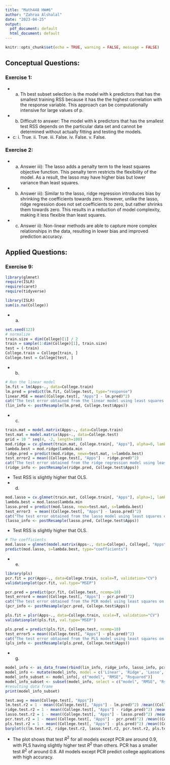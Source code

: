 ```yaml
---
title: "Math448 HW#6"
author: "Zahraa Alshalal"
date: "2023-04-25"
output:
  pdf_document: default
  html_document: default
---
```


```r
knitr::opts_chunk$set(echo = TRUE, warning = FALSE, message = FALSE)
```

## Conceptual Questions:

### Exercise 1:

-   

    a.  Th best subset selection is the model with k predictors that has the smallest training RSS because it has the the highest correlation with the response variable. This approach can be computationally intensive for large values of p.\

-   

    b.  Difficult to answer: The model with k predictors that has the smallest test RSS depends on the particular data set and cannot be determined without actually fitting and testing the models.\

-   c: i. True. ii. True. iii. False. iv. False. v. False.

### Exercise 2:

-   

    a.  Answer iii): The lasso adds a penalty term to the least squares objective function. This penalty term restricts the flexibility of the model. As a result, the lasso may have higher bias but lower variance than least squares.

-   

    b.  Answer iii): Similar to the lasso, ridge regression introduces bias by shrinking the coefficients towards zero. However, unlike the lasso, ridge regression does not set coefficients to zero, but rather shrinks them towards zero. This results in a reduction of model complexity, making it less flexible than least squares.

-   

    c.  Answer ii): Non-linear methods are able to capture more complex relationships in the data, resulting in lower bias and improved prediction accuracy.

## Applied Questions:

### Exercise 9:

```r
library(glmnet)
require(ISLR)
require(caret)
require(tidyverse)
```

```r
library(ISLR)
sum(is.na(College))
```

-   

    a.  

```r
set.seed(123)
# normalize
train.size = dim(College)[1] / 2
train = sample(1:dim(College)[1], train.size)
test = (-train)
College.train = College[train, ]
College.test = College[test, ]
```

-   

    b.  

```r
# Run the linear model 
lm.fit = lm(Apps~., data=College.train)
lm.pred = predict(lm.fit, College.test, type="response")
linear.MSE = mean((College.test[, "Apps"] - lm.pred)^2) 
cat("The test error obtained from the linear model using least squares on the training set:", linear.MSE, "\n")
(lin_info <- postResample(lm.pred, College.test$Apps))
```

-   

    c.  

```r
train.mat = model.matrix(Apps~., data=College.train)
test.mat = model.matrix(Apps~., data=College.test)
grid = 10 ^ seq(4, -2, length=100)
mod.ridge = cv.glmnet(train.mat, College.train[, "Apps"], alpha=0, lambda=grid, thresh=1e-12)
lambda.best = mod.ridge$lambda.min
ridge.pred = predict(mod.ridge, newx=test.mat, s=lambda.best)
test_error2 = mean((College.test[, "Apps"] - ridge.pred)^2)
cat("The test error obtained from the ridge regression model using least squares on the training set:", test_error2, "\n")
(ridge_info <- postResample(ridge.pred, College.test$Apps))
```

-   Test RSS is slightly higher that OLS.\
-   
    d.  

```r
mod.lasso = cv.glmnet(train.mat, College.train[, "Apps"], alpha=1, lambda=grid, thresh=1e-12)
lambda.best = mod.lasso$lambda.min
lasso.pred = predict(mod.lasso, newx=test.mat, s=lambda.best)
test_error3  = mean((College.test[, "Apps"] - lasso.pred)^2)
cat("The test error obtained from the lasso model using least squares on the training set:", test_error3, "\n")
(lasso_info <- postResample(lasso.pred, College.test$Apps))
```

-   Test RSS is slightly higher that OLS.

```r
# The coefficients 
mod.lasso = glmnet(model.matrix(Apps~., data=College), College[, "Apps"], alpha=1)
predict(mod.lasso, s=lambda.best, type="coefficients")
```

-   

    e.  

```r
library(pls)
pcr.fit = pcr(Apps~., data=College.train, scale=T, validation="CV")
validationplot(pcr.fit, val.type="MSEP")
```

```r
pcr.pred = predict(pcr.fit, College.test, ncomp=10)
test_error4 = mean((College.test[, "Apps"] - pcr.pred)^2)
cat("The test error obtained from the PCR model using least squares on the training set:", test_error3, "\n")
(pcr_info <- postResample(pcr.pred, College.test$Apps))
```

```r
pls.fit = plsr(Apps~., data=College.train, scale=T, validation="CV")
validationplot(pls.fit, val.type="MSEP")
```

```r
pls.pred = predict(pls.fit, College.test, ncomp=10)
test_error5 = mean((College.test[, "Apps"] - pls.pred)^2)
cat("The test error obtained from the PLS model using least squares on the training set:", test_error5, "\n")
(pls_info <- postResample(pls.pred, College.test$Apps))
```

-   

    g.  

```r

model_info <- as_data_frame(rbind(lin_info, ridge_info, lasso_info, pcr_info, pls_info))
model_info <- mutate(model_info, model = c('Linear', 'Ridge', 'Lasso', 'PCR', 'PLS'))
model_info_subset <- model_info[, c("model", "RMSE", "Rsquared")]
model_info_subset <- subset(model_info, select = c("model", "RMSE", "Rsquared"))
#resulting data frame
print(model_info_subset)

```

```r
test.avg = mean(College.test[, "Apps"])
lm.test.r2 = 1 - mean((College.test[, "Apps"] - lm.pred)^2) /mean((College.test[, "Apps"] - test.avg)^2)
ridge.test.r2 = 1 - mean((College.test[, "Apps"] - ridge.pred)^2) /mean((College.test[, "Apps"] - test.avg)^2)
lasso.test.r2 = 1 - mean((College.test[, "Apps"] - lasso.pred)^2) /mean((College.test[, "Apps"] - test.avg)^2)
pcr.test.r2 = 1 - mean((College.test[, "Apps"] - pcr.pred)^2) /mean((College.test[, "Apps"] - test.avg)^2)
pls.test.r2 = 1 - mean((College.test[, "Apps"] - pls.pred)^2) /mean((College.test[, "Apps"] - test.avg)^2)
barplot(c(lm.test.r2, ridge.test.r2, lasso.test.r2, pcr.test.r2, pls.test.r2), col="red", names.arg=c("OLS", "Ridge", "Lasso", "PCR", "PLS"), main="Test R-squared")
```

-   The plot shows that test $R^2$ for all models except PCR are around 0.9, with PLS having slightly higher test $R^2$ than others. PCR has a smaller test $R^2$ of around 0.8. All models except PCR predict college applications with high accuracy.
